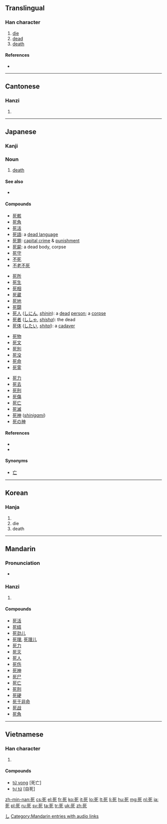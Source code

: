 ==Translingual==
===Han character===
{{Han char|rn=78|rad=歹|as=02|sn=6|four=1021<sub>2</sub>|canj=[[一]][[弓]][[心]] (MNP)|ids=⿰[[歹]][[匕]] or ⿱一⿰[[夕匕]] or ⿸[[歹匕]]}}

# [[die]]
# [[dead]]
# [[death]]

====References====
* {{Han ref|kx=0578.220|dkj=16365|dj=0970.070|hdz=21380.060|uh=6B7B|ud=27515|bh=A6BA|bd=42682}}

----

==Cantonese==
===Hanzi===
{{yue-hanzi|jyut=|y=sei2}}

# {{defn|lang=yue|sort=歹02}}

----

==Japanese==
{{wikipedia|lang=ja}}

===Kanji===
{{ja-kanji|grade=3|rs=歹02}}

===Noun===
{{ja-noun|k|hira=し|rom=shi}}

# [[death]]

====See also====
* {{l|ja|死ぬ}}

====Compounds====
{{top4}}
* [[死骸]]
* [[死角]]
* [[死活]]
* [[死語]]: a [[dead language]]
* [[死罪]]: [[capital crime]] & [[capital punishment|punishment]]
* [[死屍]]: a dead body, corpse
* [[死守]]
* [[不死]]
* [[不老不死]]
{{mid4}}
* [[死所]]
* [[死生]]
* [[死相]]
* [[死蔵]]
* [[死地]]
* [[死闘]]
* [[死人]] ([[しにん]], ''[[shinin]]''): a [[dead]] [[person]]; a [[corpse]]
* [[死者]] ([[ししゃ]], ''[[shisha]]''): the dead
* [[死体]] ([[したい]], ''[[shitai]]''): a [[cadaver]]
{{mid4}}
* [[死物]]
* [[死文]]
* [[死別]]
* [[死没]]
* [[死命]]
* [[死霊]]
{{mid4}}
* [[死力]]
* [[死去]]
* [[死刑]]
* [[死傷]]
* [[死亡]]
* [[死滅]]
* [[死神]] (''[[shinigami]]'')
* [[死の神]]
{{bottom}}

====References====
* {{S-JIS|8E80}}
* {{JIS|3B60}}

====Synonyms====
* {{sense|death}} [[亡]]

[[Category:ja:Death|し]]

----

==Korean==

===Hanja===
{{ko-hanja|hangeul=[[사]]|eumhun=|rv=sa|mr=sa|y=sa}}

# {{defn|lang=ko|sort=歹02}}
#die
#death
----

==Mandarin==
===Pronunciation===
* {{audio|zh-sǐ.ogg|audio}}

===Hanzi===
{{cmn-hanzi|pin=[[sǐ]] ([[si3]])|wg=ssu<sup>3</sup>}}

# {{defn|lang=cmn|sort=歹02}}

====Compounds====
* [[死活]]
* [[死结]]
* [[死劲儿]]
* [[死理]], [[死理儿]]
* [[死力]]
* [[死灭]]
* [[死人]]
* [[死伤]]
* [[死神]]
* [[死尸]]
* [[死亡]]
* [[死刑]]
* [[死硬]]
* [[死于非命]]
* [[死战]]
* [[死角]]

[[Category:Mandarin entries with audio links]]

----

==Vietnamese==

===Han character===
{{vi-hantu|[[tử]]|rs=歹02}}

# {{defn|lang=vi|sort=歹02}}

====Compounds====
* [[tử vong]] [死亡]
* [[tự tử]] [自死]

[[zh-min-nan:死]]
[[cs:死]]
[[el:死]]
[[fr:死]]
[[ko:死]]
[[it:死]]
[[lo:死]]
[[lt:死]]
[[li:死]]
[[hu:死]]
[[mg:死]]
[[nl:死]]
[[ja:死]]
[[pl:死]]
[[ru:死]]
[[sv:死]]
[[ta:死]]
[[tr:死]]
[[uk:死]]
[[zh:死]]